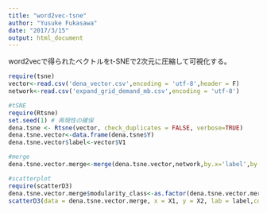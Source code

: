 ```yaml
---
title: "word2vec-tsne"
author: "Yusuke Fukasawa"
date: "2017/3/15"
output: html_document
---
```


word2vecで得られたベクトルをt-SNEで2次元に圧縮して可視化する。

```r
require(tsne)
vector<-read.csv('dena_vector.csv',encoding = 'utf-8',header = F)
network<-read.csv('expand_grid_demand_mb.csv',encoding = 'utf-8')

#tSNE
require(Rtsne)
set.seed(1) # 再現性の確保
dena.tsne <- Rtsne(vector, check_duplicates = FALSE, verbose=TRUE)
dena.tsne.vector<-data.frame(dena.tsne$Y)
dena.tsne.vector$label<-vector$V1

#merge
dena.tsne.vector.merge<-merge(dena.tsne.vector,network,by.x='label',by.y='label')

#scatterplot
require(scatterD3)
dena.tsne.vector.merge$modularity_class<-as.factor(dena.tsne.vector.merge$modularity_class)
scatterD3(data = dena.tsne.vector.merge, x = X1, y = X2, lab = label,col_var = modularity_class)
```